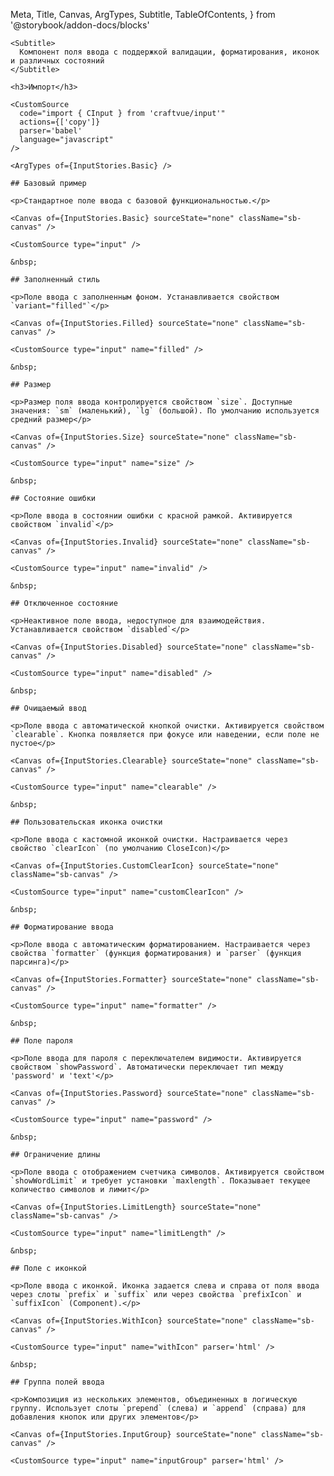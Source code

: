   Meta,
  Title,
  Canvas,
  ArgTypes,
  Subtitle,
  TableOfContents,
} from '@storybook/addon-docs/blocks'

<Meta title="Components/Input" />

<div className='sb-docs-wrapper' >
  <div className='sb-docs-content'>
    <Title>Input</Title>

    <Subtitle>
      Компонент поля ввода с поддержкой валидации, форматирования, иконок и различных состояний
    </Subtitle>

    <h3>Импорт</h3>

    <CustomSource
      code="import { CInput } from 'craftvue/input'"
      actions={['copy']}
      parser='babel'
      language="javascript"
    />

    <ArgTypes of={InputStories.Basic} />

    ## Базовый пример

    <p>Стандартное поле ввода с базовой функциональностью.</p>

    <Canvas of={InputStories.Basic} sourceState="none" className="sb-canvas" />

    <CustomSource type="input" />

    &nbsp;

    ## Заполненный стиль

    <p>Поле ввода с заполненным фоном. Устанавливается свойством `variant="filled"`</p>

    <Canvas of={InputStories.Filled} sourceState="none" className="sb-canvas" />

    <CustomSource type="input" name="filled" />

    &nbsp;

    ## Размер

    <p>Размер поля ввода контролируется свойством `size`. Доступные значения: `sm` (маленький), `lg` (большой). По умолчанию используется средний размер</p>

    <Canvas of={InputStories.Size} sourceState="none" className="sb-canvas" />

    <CustomSource type="input" name="size" />

    &nbsp;

    ## Состояние ошибки

    <p>Поле ввода в состоянии ошибки с красной рамкой. Активируется свойством `invalid`</p>

    <Canvas of={InputStories.Invalid} sourceState="none" className="sb-canvas" />

    <CustomSource type="input" name="invalid" />

    &nbsp;

    ## Отключенное состояние

    <p>Неактивное поле ввода, недоступное для взаимодействия. Устанавливается свойством `disabled`</p>

    <Canvas of={InputStories.Disabled} sourceState="none" className="sb-canvas" />

    <CustomSource type="input" name="disabled" />

    &nbsp;

    ## Очищаемый ввод

    <p>Поле ввода с автоматической кнопкой очистки. Активируется свойством `clearable`. Кнопка появляется при фокусе или наведении, если поле не пустое</p>

    <Canvas of={InputStories.Clearable} sourceState="none" className="sb-canvas" />

    <CustomSource type="input" name="clearable" />

    &nbsp;

    ## Пользовательская иконка очистки

    <p>Поле ввода с кастомной иконкой очистки. Настраивается через свойство `clearIcon` (по умолчанию CloseIcon)</p>

    <Canvas of={InputStories.CustomClearIcon} sourceState="none" className="sb-canvas" />

    <CustomSource type="input" name="customClearIcon" />

    &nbsp;

    ## Форматирование ввода

    <p>Поле ввода с автоматическим форматированием. Настраивается через свойства `formatter` (функция форматирования) и `parser` (функция парсинга)</p>

    <Canvas of={InputStories.Formatter} sourceState="none" className="sb-canvas" />

    <CustomSource type="input" name="formatter" />

    &nbsp;

    ## Поле пароля

    <p>Поле ввода для пароля с переключателем видимости. Активируется свойством `showPassword`. Автоматически переключает тип между 'password' и 'text'</p>

    <Canvas of={InputStories.Password} sourceState="none" className="sb-canvas" />

    <CustomSource type="input" name="password" />

    &nbsp;

    ## Ограничение длины

    <p>Поле ввода с отображением счетчика символов. Активируется свойством `showWordLimit` и требует установки `maxlength`. Показывает текущее количество символов и лимит</p>

    <Canvas of={InputStories.LimitLength} sourceState="none" className="sb-canvas" />

    <CustomSource type="input" name="limitLength" />

    &nbsp;

    ## Поле с иконкой

    <p>Поле ввода с иконкой. Иконка задается слева и справа от поля ввода через слоты `prefix` и `suffix` или через свойства `prefixIcon` и `suffixIcon` (Component).</p>

    <Canvas of={InputStories.WithIcon} sourceState="none" className="sb-canvas" />

    <CustomSource type="input" name="withIcon" parser='html' />

    &nbsp;

    ## Группа полей ввода

    <p>Композиция из нескольких элементов, объединенных в логическую группу. Использует слоты `prepend` (слева) и `append` (справа) для добавления кнопок или других элементов</p>

    <Canvas of={InputStories.InputGroup} sourceState="none" className="sb-canvas" />

    <CustomSource type="input" name="inputGroup" parser='html' />

  </div>

  <div>
    <TableOfContents
      className='sb-docs-toc sb-unstyled'
      title='Компоненты'
      contentsSelector='.sb-docs-content'
      headingSelector="h2"
      ignoreSelector='.sbdocs-subtitle'
    />
  </div>
</div>

